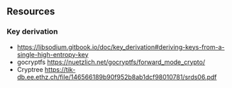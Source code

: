 ## Resources

### Key derivation

- https://libsodium.gitbook.io/doc/key_derivation#deriving-keys-from-a-single-high-entropy-key
- gocryptfs https://nuetzlich.net/gocryptfs/forward_mode_crypto/
- Cryptree https://tik-db.ee.ethz.ch/file/146566189b90f952b8ab1dcf98010781/srds06.pdf
